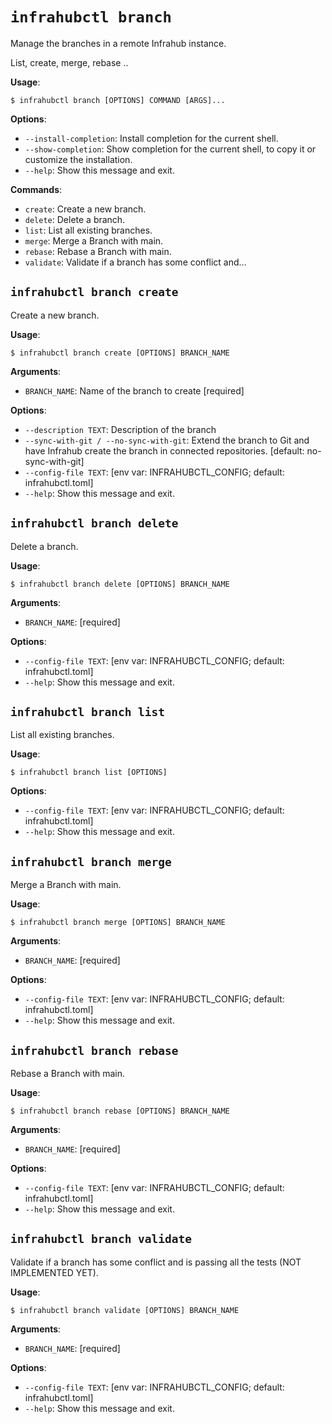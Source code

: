 # `infrahubctl branch`

Manage the branches in a remote Infrahub instance.

List, create, merge, rebase ..

**Usage**:

```console
$ infrahubctl branch [OPTIONS] COMMAND [ARGS]...
```

**Options**:

* `--install-completion`: Install completion for the current shell.
* `--show-completion`: Show completion for the current shell, to copy it or customize the installation.
* `--help`: Show this message and exit.

**Commands**:

* `create`: Create a new branch.
* `delete`: Delete a branch.
* `list`: List all existing branches.
* `merge`: Merge a Branch with main.
* `rebase`: Rebase a Branch with main.
* `validate`: Validate if a branch has some conflict and...

## `infrahubctl branch create`

Create a new branch.

**Usage**:

```console
$ infrahubctl branch create [OPTIONS] BRANCH_NAME
```

**Arguments**:

* `BRANCH_NAME`: Name of the branch to create  [required]

**Options**:

* `--description TEXT`: Description of the branch
* `--sync-with-git / --no-sync-with-git`: Extend the branch to Git and have Infrahub create the branch in connected repositories.  [default: no-sync-with-git]
* `--config-file TEXT`: [env var: INFRAHUBCTL_CONFIG; default: infrahubctl.toml]
* `--help`: Show this message and exit.

## `infrahubctl branch delete`

Delete a branch.

**Usage**:

```console
$ infrahubctl branch delete [OPTIONS] BRANCH_NAME
```

**Arguments**:

* `BRANCH_NAME`: [required]

**Options**:

* `--config-file TEXT`: [env var: INFRAHUBCTL_CONFIG; default: infrahubctl.toml]
* `--help`: Show this message and exit.

## `infrahubctl branch list`

List all existing branches.

**Usage**:

```console
$ infrahubctl branch list [OPTIONS]
```

**Options**:

* `--config-file TEXT`: [env var: INFRAHUBCTL_CONFIG; default: infrahubctl.toml]
* `--help`: Show this message and exit.

## `infrahubctl branch merge`

Merge a Branch with main.

**Usage**:

```console
$ infrahubctl branch merge [OPTIONS] BRANCH_NAME
```

**Arguments**:

* `BRANCH_NAME`: [required]

**Options**:

* `--config-file TEXT`: [env var: INFRAHUBCTL_CONFIG; default: infrahubctl.toml]
* `--help`: Show this message and exit.

## `infrahubctl branch rebase`

Rebase a Branch with main.

**Usage**:

```console
$ infrahubctl branch rebase [OPTIONS] BRANCH_NAME
```

**Arguments**:

* `BRANCH_NAME`: [required]

**Options**:

* `--config-file TEXT`: [env var: INFRAHUBCTL_CONFIG; default: infrahubctl.toml]
* `--help`: Show this message and exit.

## `infrahubctl branch validate`

Validate if a branch has some conflict and is passing all the tests (NOT IMPLEMENTED YET).

**Usage**:

```console
$ infrahubctl branch validate [OPTIONS] BRANCH_NAME
```

**Arguments**:

* `BRANCH_NAME`: [required]

**Options**:

* `--config-file TEXT`: [env var: INFRAHUBCTL_CONFIG; default: infrahubctl.toml]
* `--help`: Show this message and exit.
